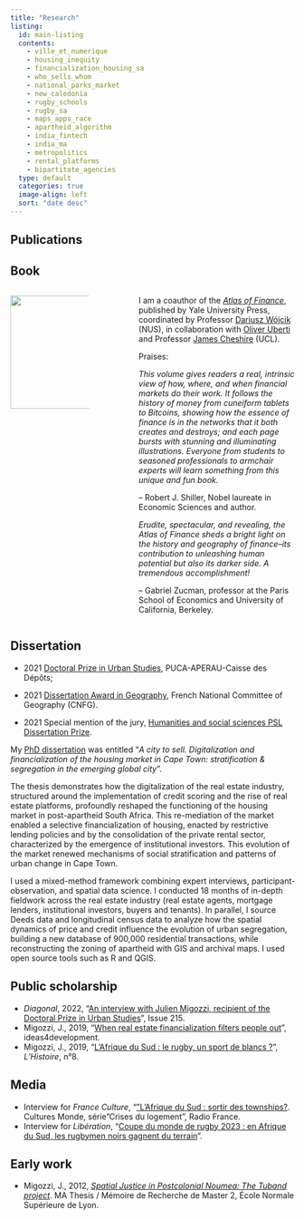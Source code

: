 ---
title: "Research"
listing:
  id: main-listing
  contents: 
    - ville_et_numerique
    - housing_inequity
    - financialization_housing_sa
    - who_sells_whom
    - national_parks_market
    - new_caledonia
    - rugby_schools
    - rugby_sa
    - maps_apps_race
    - apartheid_algorithm
    - india_fintech
    - india_ma
    - metropolitics
    - rental_platforms
    - bipartitate_agencies
  type: default
  categories: true
  image-align: left
  sort: "date desc"
---

## Publications

:::{#main-listing}
:::

## Book

:::: {.columns}

::: {.column width="30%"}
![](atlas/atlas.jpg){width=200}

:::

::: {.column width="10%"}


:::

::: {.column width="60%"}

I am a coauthor of the *[Atlas of Finance](https://yalebooks.yale.edu/book/9780300253054/atlas-of-finance/)*, published by Yale University Press, coordinated by Professor [Dariusz Wójcik](https://fass.nus.edu.sg/geog/people/dariusz-wojcik/)  (NUS), in collaboration with [Oliver Uberti](https://www.oliveruberti.com/) and Professor [James Cheshire](https://jcheshire.com/) (UCL).

Praises:

*This volume gives readers a real, intrinsic view of how, where, and when financial markets do their work. It follows the history of money from cuneiform tablets to Bitcoins, showing how the essence of finance is in the networks that it both creates and destroys; and each page bursts with stunning and illuminating illustrations. Everyone from students to seasoned professionals to armchair experts will learn something from this unique and fun book.*

-- Robert J. Shiller, Nobel laureate in Economic Sciences and author.

*Erudite, spectacular, and revealing, the Atlas of Finance sheds a bright light on the history and geography of finance--its contribution to unleashing human potential but also its darker side. A tremendous accomplishment!*

-- Gabriel Zucman, professor at the Paris School of Economics and University of California, Berkeley.

:::

::::


## Dissertation

- 2021 [Doctoral Prize in Urban Studies](http://www.urbanisme-puca.gouv.fr/prix-de-these-sur-la-ville-2021-a2141.html), PUCA-APERAU-Caisse des Dépôts;

- 2021 [Dissertation Award in Geography](https://www.cnfg.fr/vie-du-comite/prix-de-these-du-cnfg/), French National Committee of Geography (CNFG). 

- 2021 Special mention of the jury, [Humanities and social sciences PSL Dissertation Prize](https://psl.eu/en/news/winners-2021-humanities-and-social-sciences-shs-psl-dissertation-prize).

My [PhD dissertation](https://www.theses.fr/en/2020GRALH007) was entitled "*A city to sell. Digitalization and financialization of the housing market in Cape Town: stratification & segregation in the emerging global city*". 

The thesis demonstrates how the digitalization of the real estate industry, structured around the implementation of credit scoring and the rise of real estate platforms, profoundly reshaped the functioning of the housing market in post-apartheid South Africa. This re-mediation of the market enabled a selective financialization of housing, enacted by restrictive lending policies and by the consolidation of the private rental sector, characterized by the emergence of institutional investors. This evolution of the market renewed mechanisms of social stratification and patterns of urban change in Cape Town.

I used a mixed-method framework combining expert interviews, participant-observation, and spatial data science. I conducted 18 months of in-depth fieldwork across the real estate industry (real estate agents, mortgage lenders, institutional investors, buyers and tenants). In parallel, I source Deeds data and longitudinal census data to analyze how the spatial dynamics of price and credit influence the evolution of urban segregation, building a new database of 900,000 residential transactions, while  reconstructing the zoning of apartheid with GIS and archival maps. I used open source tools such as R and QGIS.

## Public scholarship


- *Diagonal*, 2022,  "[An interview with Julien Migozzi, recipient of the Doctoral Prize in Urban Studies](https://www.openedition.org/23454)", Issue 215.
- Migozzi, J., 2019, "[When real estate financialization filters people out](https://ideas4development.org/en/financialization-real-estate-filter/)", ideas4development.
- Migozzi, J., 2019, "[L’Afrique du Sud : le rugby, un sport de blancs ?](https://www.lhistoire.fr/afrique-du-sud-le-rugby-un-sport-de-blancs%C2%A0)", *L’Histoire*, n°8.

## Media

- Interview for *France Culture*, "["L'Afrique du Sud : sortir des townships?](https://www.radiofrance.fr/franceculture/podcasts/cultures-monde/afrique-du-sud-sortir-des-townships-2105499). Cultures Monde,  série "Crises du logement", Radio France.
- Interview for *Libération*, "[Coupe du monde de rugby 2023 : en Afrique du Sud, les rugbymen noirs gagnent du terrain](https://www.liberation.fr/sports/rugby/coupe-du-monde-de-rugby-2023-en-afrique-du-sud-les-rugbymen-noirs-gagnent-du-terrain-20230908_OZM4MCGIEFE7NFWWOTBFPSYSIY/)".

## Early work

- Migozzi, J., 2012, *[Spatial Justice in Postcolonial Noumea: The Tuband project](https://drive.google.com/file/d/1LwY_xNEt5eXi0etEcvWDtzOrKxNVY9is/view?usp=sharing)*. MA Thesis / Mémoire de Recherche de Master 2, École Normale Supérieure de Lyon. 







